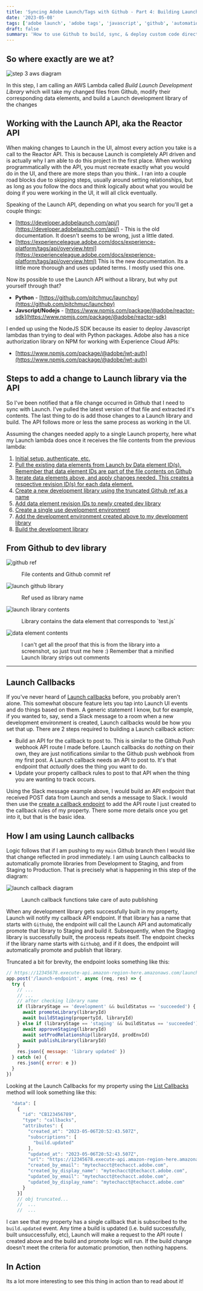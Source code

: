 ```yaml
---
title: 'Syncing Adobe Launch/Tags with Github - Part 4: Building Launch libraries programmatically'
date: '2023-05-08'
tags: ['adobe launch', 'adobe tags', 'javascript', 'github', 'automation']
draft: false
summary: 'How to use Github to build, sync, & deploy custom code directly to Adobe Launch/Tags - Part 4'
---
```


## So where exactly are we at?

![step 3 aws diagram](https://images.ctfassets.net/on47yk52ubpi/5tFqSJp7eI2srx72geCELx/a822e81e9d968624fefe9b43faf3d50a/2d_launch_github_sync_diagram.png)

In this step, I am calling an AWS Lambda called _Build Launch Development Library_ which will take
my changed files from Github, modify their corresponding data elements, and build a Launch development library of the changes

## Working with the Launch API, aka the Reactor API

When making changes to Launch in the UI, almost every action you take is a call to the Reactor API. This is because Launch is completely API
driven and is actually why I am able to do this project in the first place. When working programmatically with the API, you must recreate exactly what you would do in the UI, and there are more steps than you think.. I ran into a couple road blocks due to skipping steps, usually around
setting relationships, but as long as you follow the docs and think logically about what you would be doing if you were working in the UI,
it will all click eventually.

Speaking of the Launch API, depending on what you search for you'll get a couple things:

- [https://developer.adobelaunch.com/api/](https://developer.adobelaunch.com/api/) - This is the old
  documentation. It doesn't seems to be wrong, just a little dated.
- [https://experienceleague.adobe.com/docs/experience-platform/tags/api/overview.html](https://experienceleague.adobe.com/docs/experience-platform/tags/api/overview.html)
  This is the new documentation. Its a little more thorough and uses updated terms. I mostly used this one.

Now its possible to use the Launch API without a library, but why put yourself through that?

- **Python** - [https://github.com/pitchmuc/launchpy](https://github.com/pitchmuc/launchpy)
- **Javscript/Nodejs** - [https://www.npmjs.com/package/@adobe/reactor-sdk](https://www.npmjs.com/package/@adobe/reactor-sdk)

I ended up using the NodeJS SDK because its easier to deploy Javascript lambdas than trying to deal with Python packages.
Adobe also has a nice authorization library on NPM for working with Experience Cloud APIs:

- [https://www.npmjs.com/package/@adobe/jwt-auth](https://www.npmjs.com/package/@adobe/jwt-auth)

## Steps to add a change to Launch library via the API

So I've been notified that a file change occurred in Github that I need to sync with Launch. I've pulled the latest version of that file and extracted it's contents.
The last thing to do is add those changes to a Launch library and build. The API follows more or less the same process as working in the UI.

Assuming the changes needed apply to a single Launch property, here what my Launch lambda does once it receives the file contents from the previous lambda:

1. [Initial setup, authenticate, etc.](https://github.com/adobe/reactor-sdk-javascript#usage)
2. [Pull the existing data elements from Launch by Data element ID(s). Remember that data element IDs are part of the file contents on Github](https://github.com/adobe/reactor-sdk-javascript/blob/master/src/data-elements.js#L30)
3. [Iterate data elements above, and apply changes needed. This creates a respective revision ID(s) for each data element.](https://github.com/adobe/reactor-sdk-javascript/blob/master/src/data-elements.js#L81)
4. [Create a new development library using the truncated Github ref as a name](https://github.com/adobe/reactor-sdk-javascript/blob/master/src/libraries.js#L57)
5. [Add data element revision IDs to newly created dev library](https://github.com/adobe/reactor-sdk-javascript/blob/master/src/libraries.js#L23)
6. [Create a single use development environment](https://github.com/adobe/reactor-sdk-javascript/blob/master/src/environments.js#L18)
7. [Add the development environment created above to my development library](https://github.com/adobe/reactor-sdk-javascript/blob/master/src/libraries.js#L250)
8. [Build the development library](https://github.com/adobe/reactor-sdk-javascript/blob/master/src/builds.js#L13)

## From Github to dev library

![github ref](https://images.ctfassets.net/on47yk52ubpi/6wcyHHCOOtA2GCOMwaz0ND/cd258e3b4464103d5f5412fe77eae5f8/Screenshot_2023-05-01_at_3.26.53_PM.png)

<figure>
  <figcaption>File contents and Github commit ref</figcaption>
</figure>

![launch github library](https://images.ctfassets.net/on47yk52ubpi/1TviEV4TUUB3mz9urfmOVA/15fd3f13c81aba3827faab86acfc3c3e/Screenshot_2023-05-01_at_3.27.01_PM.png)

<figure>
  <figcaption>Ref used as library name</figcaption>
</figure>

![launch library contents](https://images.ctfassets.net/on47yk52ubpi/5Zi0zlcCYVUiZf2s8oCy25/faf5e84c0aba933924c5761f4b23954d/Screenshot_2023-05-01_at_3.27.31_PM.png)

<figure>
  <figcaption>Library contains the data element that corresponds to `test.js`</figcaption>
</figure>

![data element contents](https://images.ctfassets.net/on47yk52ubpi/1v9AJ1ybq5AtSydEoTu1rV/c439654563a4ca3270f71bcdc6f0d97b/Screenshot_2023-05-01_at_3.27.41_PM.png)

<figure>
  <figcaption>
    I can't get all the proof that this is from the library into a screenshot, so just trust me here
    :) Remember that a minified Launch library strips out comments
  </figcaption>
</figure>

---

## Launch Callbacks

If you've never heard of [Launch callbacks](https://experienceleague.adobe.com/docs/experience-platform/tags/api/endpoints/callbacks.html?lang=en) before, you probably aren't alone.
This somewhat obscure feature lets you tap into Launch UI events and do things based on them. A generic statement I know, but for example, if you wanted to, say, send
a Slack message to a room when a new development environment is created, Launch callbacks would be how you set that up. There are 2 steps required to building a Launch
callback action:

- Build an API for the callback to post to. This is similar to the Github Push webhook API route I made before. Launch callbacks do _nothing_ on their own, they are just
  notifications similar to the Github push webhook from my first post. A Launch callback needs an API to post to. It's that endpoint that _actually_ does the thing you want to do.
- Update your property callback rules to post to that API when the thing you are wanting to track occurs.

Using the Slack message example above, I would build an API endpoint that received POST data from Launch and sends a message to Slack. I would then
use the [create a callback endpoint](https://experienceleague.adobe.com/docs/experience-platform/tags/api/endpoints/callbacks.html?lang=en#create)
to add the API route I just created to the callback rules of my property. There some more details once you get into it, but that is the basic idea.

## How I am using Launch callbacks

Logic follows that if I am pushing to my `main` Github branch then I would like that change reflected in prod immediately.
I am using Launch callbacks to automatically promote libraries from Development to Staging, and from Staging to Production.
That is precisely what is happening in this step of the diagram:

![launch callback diagram](https://images.ctfassets.net/on47yk52ubpi/5ptagJs46vXfuanec6g6wU/d939d98b5959e3826a1b643b39f3b2e5/2d_launch_github_sync_diagram_prod.png)

<figure>
  <figcaption>Launch callback functions take care of auto publishing</figcaption>
</figure>

When any development library gets successfully built in my property, Launch will notify my callback API endpoint. If that library has a name that starts with `Github@`, the endpoint
will call the Launch API and automatically promote that library to Staging and build it. Subsequently, when the Staging library is successfully built, the process repeats itself.
The endpoint checks if the library name starts with `Github@`, and if it does, the endpoint will automatically promote and publish that library.

Truncated a bit for brevity, the endpoint looks something like this:

```javascript
// https://12345678.execute-api.amazon-region-here.amazonaws.com/launch-endpoint",
app.post('/launch-endpoint', async (req, res) => {
  try {
    // ...
    // ...
    // after checking library name
    if (libraryStage == 'development' && buildStatus == 'succeeded') {
      await promoteLibrary(libraryId)
      await buildStaging(propertyId, libraryId)
    } else if (libraryStage == 'staging' && buildStatus == 'succeeded') {
      await approveStaging(libraryId)
      await setProdRelationship(libraryId, prodEnvId)
      await publishLibrary(libraryId)
    }
    res.json({ message: 'library updated' })
  } catch (e) {
    res.json({ error: e })
  }
})
```

Looking at the Launch Callbacks for my property using the [List Callbacks](https://experienceleague.adobe.com/docs/experience-platform/tags/api/endpoints/callbacks.html?lang=en#list) method
will look something like this:

```javascript
  "data": [
    {
      "id": "CB123456789",
      "type": "callbacks",
      "attributes": {
        "created_at": "2023-05-06T20:52:43.507Z",
        "subscriptions": [
          "build.updated"
        ],
        "updated_at": "2023-05-06T20:52:43.507Z",
        "url": "https://12345678.execute-api.amazon-region-here.amazonaws.com/launch-endpoint",
        "created_by_email": "mytechacct@techacct.adobe.com",
        "created_by_display_name": "mytechacct@techacct.adobe.com",
        "updated_by_email": "mytechacct@techacct.adobe.com",
        "updated_by_display_name": "mytechacct@techacct.adobe.com"
      }
    }]
    // obj truncated...
    //  ...
    //  ...
```

I can see that my property has a single callback that is subscribed to the `build.updated` event. Any time a build is updated (i.e. build successfully, built unsuccessfully, etc),
Launch will make a request to the API route I created above and the build and promote logic will run. If the build change doesn't meet the criteria for automatic promotion, then
nothing happens.

## In Action

Its a lot more interesting to see this thing in action than to read about it!

<ReactPlayer url="https://www.youtube.com/watch?v=loKG4xsnrkw" />
